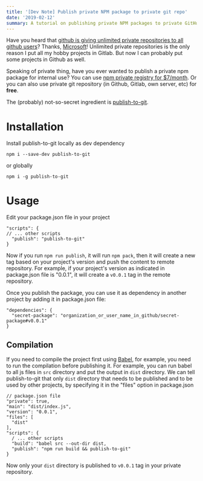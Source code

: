 ```yaml
---
title: '[Dev Note] Publish private NPM package to private git repo'
date: '2019-02-12'
summary: A tutorial on publishing private NPM packages to private GitHub repositories, reflecting on GitHub's unlimited private repos policy
---
```


Have you heard that [github is giving unlimited private repositories to all github users](https://github.blog/2019-01-07-new-year-new-github/)? Thanks, [Microsoft](https://github.blog/2018-10-26-github-and-microsoft/)! Unlimited private repositories is the only reason I put all my hobby projects in Gitlab. But now I can probably put some projects in Github as well.

Speaking of private thing, have you ever wanted to publish a private npm package for internal use? You can use [npm private registry for $7/month](https://www.npmjs.com/pricing). Or you can also use private git repository (in Github, Gitlab, own server, etc) for **free**.

The (probably) not-so-secret ingredient is [publish-to-git](https://github.com/Rush/publish-to-git).

# Installation

Install publish-to-git locally as dev dependency

```
npm i --save-dev publish-to-git
```

or globally

```
npm i -g publish-to-git
```

# Usage

Edit your package.json file in your project

```
"scripts": {
// ... other scripts
  "publish": "publish-to-git"
}
```

Now if you run `npm run publish`, it will run `npm pack`, then it will create a new tag based on your project's version and push the content to remote repository. For example, if your project's version as indicated in package.json file is "0.0.1", it will create a `v0.0.1` tag in the remote repository.

Once you publish the package, you can use it as dependency in another project by adding it in package.json file:

```
"dependencies": {
  "secret-package": "organization_or_user_name_in_github/secret-package#v0.0.1"
}
```

## Compilation

If you need to compile the project first using [Babel](https://babeljs.io/), for example, you need to run the compilation before publishing it. For example, you can run babel to all js files in `src` directory and put the output in `dist` directory. We can tell publish-to-git that only `dist` directory that needs to be published and to be used by other projects, by specifying it in the "files" option in package.json

```
// package.json file
"private": true,
"main": "dist/index.js",
"version": "0.0.1",
"files": [
  "dist"
],
"scripts": {
  / ... other scripts
  "build": "babel src --out-dir dist,
  "publish": "npm run build && publish-to-git"
}
```

Now only your `dist` directory is published to `v0.0.1` tag in your private repository.
